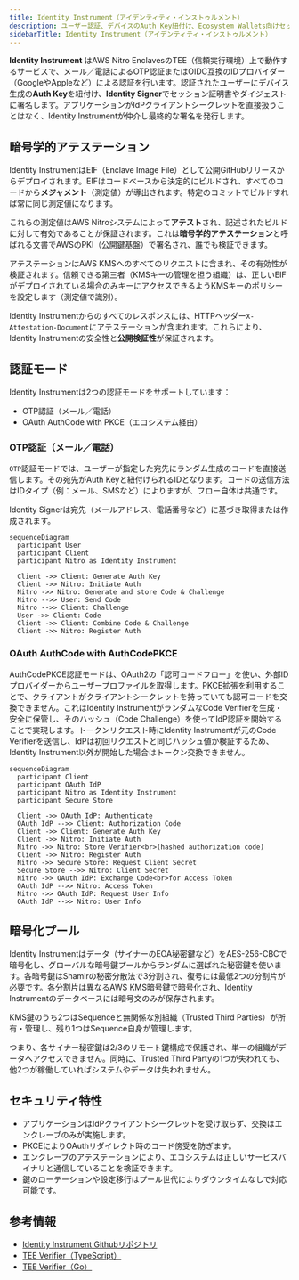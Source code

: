 ```yaml
---
title: Identity Instrument（アイデンティティ・インストゥルメント）
description: ユーザー認証、デバイスのAuth Key紐付け、Ecosystem Wallets向けセッション証明書への署名を行うエンクレーブ対応サービス。
sidebarTitle: Identity Instrument（アイデンティティ・インストゥルメント）
---
```


**Identity Instrument** はAWS Nitro EnclavesのTEE（信頼実行環境）上で動作するサービスで、メール／電話によるOTP認証またはOIDC互換のIDプロバイダー（GoogleやAppleなど）による認証を行います。認証されたユーザーにデバイス生成の**Auth Key**を紐付け、**Identity Signer**でセッション証明書やダイジェストに署名します。アプリケーションがIdPクライアントシークレットを直接扱うことはなく、Identity Instrumentが仲介し最終的な署名を発行します。

## 暗号学的アテステーション
Identity InstrumentはEIF（Enclave Image File）として公開GitHubリリースからデプロイされます。EIFはコードベースから決定的にビルドされ、すべてのコードから**メジャメント**（測定値）が導出されます。特定のコミットでビルドすれば常に同じ測定値になります。

これらの測定値はAWS Nitroシステムによって**アテスト**され、記述されたビルドに対して有効であることが保証されます。これは**暗号学的アテステーション**と呼ばれる文書でAWSのPKI（公開鍵基盤）で署名され、誰でも検証できます。

アテステーションはAWS KMSへのすべてのリクエストに含まれ、その有効性が検証されます。信頼できる第三者（KMSキーの管理を担う組織）は、正しいEIFがデプロイされている場合のみキーにアクセスできるようKMSキーのポリシーを設定します（測定値で識別）。

Identity Instrumentからのすべてのレスポンスには、HTTPヘッダー`X-Attestation-Document`にアテステーションが含まれます。これらにより、Identity Instrumentの安全性と**公開検証性**が保証されます。

## 認証モード
Identity Instrumentは2つの認証モードをサポートしています：
- OTP認証（メール／電話）
- OAuth AuthCode with PKCE（エコシステム経由）

### OTP認証（メール／電話）
`OTP`認証モードでは、ユーザーが指定した宛先にランダム生成のコードを直接送信します。その宛先がAuth Keyと紐付けられるIDとなります。コードの送信方法はIDタイプ（例：メール、SMSなど）によりますが、フロー自体は共通です。

Identity Signerは宛先（メールアドレス、電話番号など）に基づき取得または作成されます。

```mermaid
sequenceDiagram
  participant User
  participant Client
  participant Nitro as Identity Instrument

  Client ->> Client: Generate Auth Key
  Client ->> Nitro: Initiate Auth
  Nitro ->> Nitro: Generate and store Code & Challenge
  Nitro -->> User: Send Code
  Nitro -->> Client: Challenge
  User ->> Client: Code
  Client ->> Client: Combine Code & Challenge
  Client ->> Nitro: Register Auth
```

### OAuth AuthCode with AuthCodePKCE
AuthCodePKCE認証モードは、OAuth2の「認可コードフロー」を使い、外部IDプロバイダーからユーザープロファイルを取得します。PKCE拡張を利用することで、クライアントがクライアントシークレットを持っていても認可コードを交換できません。これはIdentity InstrumentがランダムなCode Verifierを生成・安全に保管し、そのハッシュ（Code Challenge）を使ってIdP認証を開始することで実現します。トークンリクエスト時にIdentity Instrumentが元のCode Verifierを送信し、IdPは初回リクエストと同じハッシュ値か検証するため、Identity Instrument以外が開始した場合はトークン交換できません。

```mermaid
sequenceDiagram
  participant Client
  participant OAuth IdP
  participant Nitro as Identity Instrument
  participant Secure Store

  Client ->> OAuth IdP: Authenticate
  OAuth IdP -->> Client: Authorization Code
  Client ->> Client: Generate Auth Key
  Client ->> Nitro: Initiate Auth
  Nitro ->> Nitro: Store Verifier<br>(hashed authorization code)
  Client ->> Nitro: Register Auth
  Nitro ->> Secure Store: Request Client Secret
  Secure Store -->> Nitro: Client Secret
  Nitro ->> OAuth IdP: Exchange Code<br>for Access Token
  OAuth IdP -->> Nitro: Access Token
  Nitro ->> OAuth IdP: Request User Info
  OAuth IdP -->> Nitro: User Info
```

## 暗号化プール
Identity Instrumentはデータ（サイナーのEOA秘密鍵など）をAES-256-CBCで暗号化し、グローバルな暗号鍵プールからランダムに選ばれた秘密鍵を使います。各暗号鍵はShamirの秘密分散法で3分割され、復号には最低2つの分割片が必要です。各分割片は異なるAWS KMS暗号鍵で暗号化され、Identity Instrumentのデータベースには暗号文のみが保存されます。

KMS鍵のうち2つはSequenceと無関係な別組織（Trusted Third Parties）が所有・管理し、残り1つはSequence自身が管理します。

つまり、各サイナー秘密鍵は2/3のリモート鍵構成で保護され、単一の組織がデータへアクセスできません。同時に、Trusted Third Partyの1つが失われても、他2つが稼働していればシステムやデータは失われません。

## セキュリティ特性

- アプリケーションはIdPクライアントシークレットを受け取らず、交換はエンクレーブのみが実施します。
- PKCEによりOAuthリダイレクト時のコード傍受を防ぎます。
- エンクレーブのアテステーションにより、エコシステムは正しいサービスバイナリと通信していることを検証できます。
- 鍵のローテーションや設定移行はプール世代によりダウンタイムなしで対応可能です。

## 参考情報

- [Identity Instrument Githubリポジトリ](https://github.com/0xsequence/identity-instrument)
- [TEE Verifier（TypeScript）](https://github.com/0xsequence/tee-verifier.js)
- [TEE Verifier（Go）](https://github.com/0xsequence/tee-verifier)